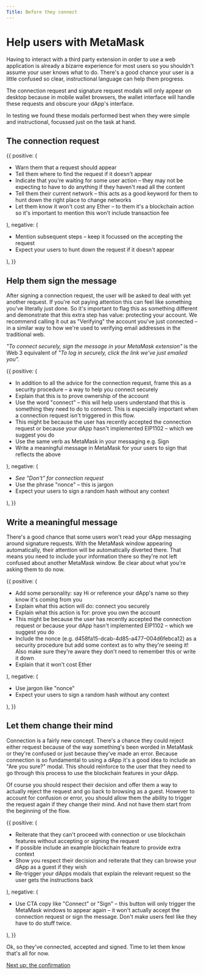 ```yaml
---
Title: Before they connect
---
```



# Help users with MetaMask

Having to interact with a third party extension in order to use a web application is already a bizarre experience for most users so you shouldn't assume your user knows what to do. There's a good chance your user is a little confused so clear, instructional language can help them progress.

The connection request and signature request modals will only appear on desktop because in mobile wallet browsers, the wallet interface will handle these requests and obscure your dApp's interface.

In testing we found these modals performed best when they were simple and instructional, focussed just on the task at hand.

## The connection request

<DoDont>
  {{
    positive: (
      <Text>
      <ul>
      <li>Warn them that a request should appear</li>
        <li>Tell them where to find the request if it doesn't appear</li>
        <li>Indicate that you're waiting for some user action – they may not be expecting to have to do anything if they haven't read all the content
</li>
        <li>Tell them their current network – this acts as a good keyword for them to hunt down the right place to change networks</li>
      <li>Let them know it won't cost any Ether – to them it's a blockchain action so it's important to mention this won't include transaction fee</li>
      </ul>
      </Text>
    ),
    negative: (
    <Text>
    <ul>
    <li>Mention subsequent steps – keep it focussed on the accepting the request</li>
    <li>Expect your users to hunt down the request if it doesn't appear</li>
    </ul>
    </Text>
    ),
  }}
</DoDont>

## Help them sign the message

After signing a connection request, the user will be asked to deal with yet another request. If you're not paying attention this can feel like something you've literally just done. So it's important to flag this as something different and demonstrate that this extra step has value: protecting your account. We recommend calling it out as "Verifying" the account you've just connected – in a similar way to how we're used to verifying email addresses in the traditional web.

*"To connect securely, sign the message in your MetaMask extension"* is the Web 3 equivalent of *"To log in securely, click the link we've just emailed you".*

<DoDont>
  {{
    positive: (
      <Text>
      <ul>
      <li>In addition to all the advice for the connection request, frame this as a security procedure – a way to help you connect securely</li>
        <li>Explain that this is to prove ownership of the account</li>
        <li>Use the word "connect" – this will help users understand that this is something they need to do to connect. This is especially important when a connection request isn't triggered in this flow.
</li>
        <li>This might be because the user has recently accepted the connection request or because your dApp hasn't implemented <Link href="https://medium.com/metamask/eip-1102-preparing-your-dapp-5027b2c9ed76"
  target="_blank"
  title="Read about EIP1102 on Medium">EIP1102</Link> – which we suggest you do</li>
      <li>Use the same verb as MetaMask in your messaging e.g. Sign</li>
      <li>Write a meaningful message in MetaMask for your users to sign that reflects the above</li>
      </ul>
      </Text>
    ),
    negative: (
    <Text>
    <ul>
    <li><em>See "Don't" for connection request</em></li>
    <li>Use the phrase "nonce" – this is jargon</li>
    <li>Expect your users to sign a random hash without any context</li>
    </ul>
    </Text>
    ),
  }}
</DoDont>

## Write a meaningful message

There's a good chance that some users won't read your dApp messaging around signature requests. With the MetaMask window appearing automatically, their attention will be automatically diverted there. That means you need to include your information there so they're not left confused about another MetaMask window. Be clear about what you're asking them to do now.

<DoDont>
  {{
    positive: (
      <Text>
      <ul>
      <li>Add some personality: say Hi or reference your dApp's name so they know it's coming from you</li>
        <li>Explain what this action will do: connect you securely</li>
        <li>Explain what this action is for: prove you own the account</li>
        <li>This might be because the user has recently accepted the connection request or because your dApp hasn't implemented <Link href="https://medium.com/metamask/eip-1102-preparing-your-dapp-5027b2c9ed76"
  target="_blank"
  title="Read about EIP1102 on Medium">EIP1102</Link> – which we suggest you do</li>
      <li>Include the nonce (e.g. d458fa15-dcab-4d85-a477–004d6febca12) as a security procedure but add some context as to why they're seeing it! Also make sure they're aware they don't need to remember this or write it down</li>
      <li>Explain that it won't cost Ether</li>
      </ul>
      </Text>
    ),
    negative: (
    <Text>
    <ul>
    <li>Use jargon like "nonce"</li>
    <li>Expect your users to sign a random hash without any context</li>
    </ul>
    </Text>
    ),
  }}
</DoDont>

## Let them change their mind

Connection is a fairly new concept. There's a chance they could reject either request because of the way something's been worded in MetaMask or they're confused or just because they've made an error. Because connection is so fundamental to using a dApp it's a good idea to include an "Are you sure?" modal. This should reinforce to the user that they need to go through this process to use the blockchain features in your dApp.

Of course you should respect their decision and offer them a way to actually reject the request and go back to browsing as a guest. However to account for confusion or error, you should allow them the ability to trigger the request again if they change their mind. And not have them start from the beginning of the flow.

<DoDont>
  {{
    positive: (
      <Text>
      <ul>
      <li>Reiterate that they can't proceed with connection or use blockchain features without accepting or signing the request</li>
        <li>If possible include an example blockchain feature to provide extra context</li>
        <li>Show you respect their decision and reiterate that they can browse your dApp as a guest if they wish</li>
        <li>Re-trigger your dApps modals that explain the relevant request so the user gets the instructions back</li>
      </ul>
      </Text>
    ),
    negative: (
    <Text>
    <ul>
    <li>Use CTA copy like "Connect" or "Sign" – this button will only trigger the MetaMask windows to appear again – it won't actually accept the connection request or sign the message. Don't make users feel like they have to do stuff twice.</li>
    </ul>
    </Text>
    ),
  }}
</DoDont>

Ok, so they've connected, accepted and signed. Time to let them know that's all for now.

[Next up: the confirmation](/guides/ux/connect-a-wallet-success)
